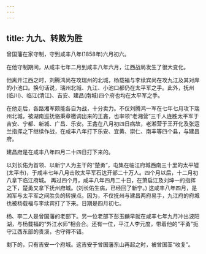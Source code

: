 ```yaml
---
---
---
```

title: 九九、转败为胜
---



曾国藩在家守制，守到咸丰八年(1858年)六月初六。

在他守制期间，从咸丰七年二月到咸丰八年六月，江西战局发生了很大变化。

他离开江西之时，刘腾鸿尚在攻瑞州的北城，杨载福与李续宾尚在攻九江及其对岸的小池口。换句话说，瑞州北城、九江、小池口都仍在太平军之手。此外，抚州(临川)、临江(清江)、吉安、建昌(南城)四个府也均在太平军之手。

在他走后，各路湘军颇能各自为战，十分卖力。不仅刘腾鸿一军在七年七月攻下瑞州北城，被湖南巡抚骆秉章檄调出来的王錱，也率领“老湘营”三千人连胜太平军于吉安、宁都、新城、广昌、乐安。王錱在八月初四日病故，老湘营于王开化及张运兰指挥之下继续作战，在咸丰八年打下乐安、宜黄、崇仁、南丰等四个县，与建昌府。

建昌府是在咸丰八年四月二十四日打下来的。

以刘长佑为首领、以新宁人为主干的“楚勇”，屯集在临江府城西南三十里的太平墟(太平市)，于咸丰七年八月击败太平军石达开部二十万人。四个月以后，十二月初八拿下临江府城。 再过四个月，咸丰八年四月二十日，在萧启江及刘坤一的指挥之下，楚勇又拿下抚州府城。(刘长佑生病，已经回了新宁。) 这咸丰八年四月，是湘军与太平军之间胜负的转捩点。因为，不仅抚州与建昌两府易手，九江府的府城也被杨载福与李续宾打了下来。日期是四月初七。

杨、李二人是曾国藩的老部下。另一位老部下彭玉麟早就在咸丰七年九月冲出波阳湖，与杨载福的“外江水师”相会合。还有一位，平江人李元度，带着他的“平勇”扼守江西东部的贵溪，也守得不错。

剩下的，只有吉安一个府城。这吉安于曾国藩东山再起之时，被曾国荃“收复”。